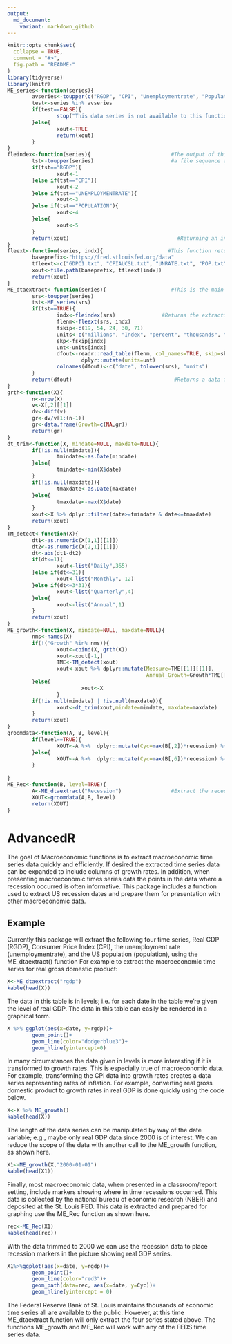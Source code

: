 ---
output:
  md_document:
    variant: markdown_github
---

<!-- README.md is generated from README.Rmd. Please edit that file -->

```{r, echo = FALSE}
knitr::opts_chunk$set(
  collapse = TRUE,
  comment = "#>",
  fig.path = "README-"
)
library(tidyverse)
library(knitr)
ME_series<-function(series){
        avseries<-toupper(c("RGDP", "CPI", "Unemploymentrate", "Population","Recession"))
        test<-series %in% avseries 
        if(test==FALSE){
                stop("This data series is not available to this function")
        }else{
                xout<-TRUE
                return(xout)
        }
}
fleindex<-function(series){                          #The output of this function tells r how to construct
        tst<-toupper(series)                         #a file sequence and a skip variable
        if(tst=="RGDP"){
                xout<-1
        }else if(tst=="CPI"){
                xout<-2
        }else if(tst=="UNEMPLOYMENTRATE"){
                xout<-3
        }else if(tst=="POPULATION"){
                xout<-4
        }else{
                xout<-5
        }
        return(xout)                                   #Returning an index for extracting data
}
fleext<-function(series, indx){                     #This function returns a file extension
        baseprefix<-"https://fred.stlouisfed.org/data"
        tfleext<-c("GDPC1.txt", "CPIAUCSL.txt", "UNRATE.txt", "POP.txt", "USREC.txt")
        xout<-file.path(baseprefix, tfleext[indx])
        return(xout)
}
ME_dtaextract<-function(series){                     #This is the main function
        srs<-toupper(series)
        tst<-ME_series(srs)
        if(tst==TRUE){
                indx<-fleindex(srs)               #Returns the extraction index for the vector index
                flenm<-fleext(srs, indx)
                fskip<-c(19, 54, 24, 30, 71)
                units<-c("millions", "Index", "percent", "thousands", "unit")
                skp<-fskip[indx]
                unt<-units[indx]
                dfout<-readr::read_table(flenm, col_names=TRUE, skip=skp, col_types="Dd") %>%
                        dplyr::mutate(units=unt)
                colnames(dfout)<-c("date", tolower(srs), "units")
        }
        return(dfout)                                 #Returns a data frame with the chosen series
}
grth<-function(X){
        n<-nrow(X)
        v<-X[,2][[1]]
        dv<-diff(v)
        gr<-dv/v[1:(n-1)]
        gr<-data.frame(Growth=c(NA,gr))
        return(gr)
}
dt_trim<-function(X, mindate=NULL, maxdate=NULL){
        if(!is.null(mindate)){
                tmindate<-as.Date(mindate)
        }else{
                tmindate<-min(X$date)
        }
        if(!is.null(maxdate)){
                tmaxdate<-as.Date(maxdate)
        }else{
                tmaxdate<-max(X$date)
        }
        xout<-X %>% dplyr::filter(date>=tmindate & date<=tmaxdate)
        return(xout)
}
TM_detect<-function(X){
        dt1<-as.numeric(X[1,1][[1]])
        dt2<-as.numeric(X[2,1][[1]])
        dt<-abs(dt1-dt2)
        if(dt<=1){
                xout<-list("Daily",365)
        }else if(dt<=31){
                xout<-list("Monthly", 12)
        }else if(dt<=3*31){
                xout<-list("Quarterly",4)
        }else{
                xout<-list("Annual",1)
        }
        return(xout)
}
ME_growth<-function(X, mindate=NULL, maxdate=NULL){
        nms<-names(X)
        if(!("Growth" %in% nms)){
                xout<-cbind(X, grth(X))
                xout<-xout[-1,]
                TME<-TM_detect(xout)
                xout<-xout %>% dplyr::mutate(Measure=TME[[1]][[1]], 
                                             Annual_Growth=Growth*TME[[2]][[1]], Measured="Annual")
        }else{
                        xout<-X
                }
        if(!is.null(mindate) | !is.null(maxdate)){
                xout<-dt_trim(xout,mindate=mindate, maxdate=maxdate)
        }
        return(xout)
}
groomdata<-function(A, B, level){
        if(level==TRUE){
                XOUT<-A %>%  dplyr::mutate(Cyc=max(B[,2])*recession) %>% dplyr::filter(date>=min(B$date))
        }else{
                XOUT<-A %>%  dplyr::mutate(Cyc=max(B[,6])*recession) %>% dplyr::filter(date>=min(B$date))
        }
        
}
ME_Rec<-function(B, level=TRUE){
        A<-ME_dtaextract("Recession")                #Extract the recession data
        XOUT<-groomdata(A,B, level)
        return(XOUT)
}
```

# AdvancedR

The goal of Macroeconomic functions is to extract macroeconomic time series data quickly and efficiently. If desired the extracted time series data can be expanded to include columns of growth rates. In addition, when presenting macroeconomic times series data the points in the data where a recession occurred is often informative. This package includes a function used to extract US recession dates and prepare them for  presentation with other macroeconomic data.

## Example

Currently this package will extract the following four time series, Real GDP (RGDP), Consumer Price Index (CPI), the unemployment rate (unemploymentrate), and the US population (population), using the ME_dtaextract() function For example to extract the macroeconomic time series for real gross domestic product:

```{r example}
X<-ME_dtaextract("rgdp")
kable(head(X))
```

The data in this table is in levels; i.e. for each date in the table we're given the level of real GDP. The data in this table can easily be rendered in a graphical form.

```{r Fig1}
X %>% ggplot(aes(x=date, y=rgdp))+
        geom_point()+
        geom_line(color="dodgerblue3")+
        geom_hline(yintercept=0)
```


In many circumstances the data given in levels is more interesting if it is transformed to growth rates. This is especially true of macroeconomic data. For example, transforming the  CPI data  into growth rates creates a data series representing rates of inflation. For example, converting real  gross domestic product  to growth rates in real GDP is done quickly using the code below.

```{r example2}
X<-X %>% ME_growth()
kable(head(X))
```

The length of the data series can be manipulated by way of the date variable; e.g., maybe  only  real GDP data since 2000 is of interest. We can reduce the scope of the data with another call to the ME_growth function, as shown here.

```{r example3}
X1<-ME_growth(X,"2000-01-01")
kable(head(X1))
```

Finally, most macroeconomic data, when presented in a classroom/report setting, include markers showing where in time recessions occurred. This data is collected by the national bureau of economic research (NBER) and deposited at the St. Louis FED. This data is extracted and  prepared for graphing use the ME_Rec function as shown here.

```{r example4}
rec<-ME_Rec(X1)
kable(head(rec))
```

With the data trimmed to 2000 we can use the recession data to place recession markers in the picture showing real GDP series.

```{r Fig2}
X1%>%ggplot(aes(x=date, y=rgdp))+
        geom_point()+
        geom_line(color="red3")+
        geom_path(data=rec, aes(x=date, y=Cyc))+
        geom_hline(yintercept = 0)
```

The Federal Reserve Bank of St. Louis maintains thousands of economic time series  all are  available to the public. However, at this time ME_dtaextract function will only extract the four series stated above. The functions ME_growth and ME_Rec will work with any of the FEDS time series data.